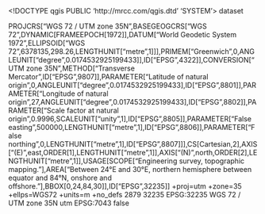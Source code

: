 <!DOCTYPE qgis PUBLIC 'http://mrcc.com/qgis.dtd' 'SYSTEM'>
<qgis version="3.30.1-'s-Hertogenbosch">
  <identifier></identifier>
  <parentidentifier></parentidentifier>
  <language></language>
  <type>dataset</type>
  <title></title>
  <abstract></abstract>
  <links/>
  <dates/>
  <fees></fees>
  <encoding></encoding>
  <crs>
    <spatialrefsys nativeFormat="Wkt">
      <wkt>PROJCRS["WGS 72 / UTM zone 35N",BASEGEOGCRS["WGS 72",DYNAMIC[FRAMEEPOCH[1972]],DATUM["World Geodetic System 1972",ELLIPSOID["WGS 72",6378135,298.26,LENGTHUNIT["metre",1]]],PRIMEM["Greenwich",0,ANGLEUNIT["degree",0.0174532925199433]],ID["EPSG",4322]],CONVERSION["UTM zone 35N",METHOD["Transverse Mercator",ID["EPSG",9807]],PARAMETER["Latitude of natural origin",0,ANGLEUNIT["degree",0.0174532925199433],ID["EPSG",8801]],PARAMETER["Longitude of natural origin",27,ANGLEUNIT["degree",0.0174532925199433],ID["EPSG",8802]],PARAMETER["Scale factor at natural origin",0.9996,SCALEUNIT["unity",1],ID["EPSG",8805]],PARAMETER["False easting",500000,LENGTHUNIT["metre",1],ID["EPSG",8806]],PARAMETER["False northing",0,LENGTHUNIT["metre",1],ID["EPSG",8807]]],CS[Cartesian,2],AXIS["(E)",east,ORDER[1],LENGTHUNIT["metre",1]],AXIS["(N)",north,ORDER[2],LENGTHUNIT["metre",1]],USAGE[SCOPE["Engineering survey, topographic mapping."],AREA["Between 24°E and 30°E, northern hemisphere between equator and 84°N, onshore and offshore."],BBOX[0,24,84,30]],ID["EPSG",32235]]</wkt>
      <proj4>+proj=utm +zone=35 +ellps=WGS72 +units=m +no_defs</proj4>
      <srsid>2879</srsid>
      <srid>32235</srid>
      <authid>EPSG:32235</authid>
      <description>WGS 72 / UTM zone 35N</description>
      <projectionacronym>utm</projectionacronym>
      <ellipsoidacronym>EPSG:7043</ellipsoidacronym>
      <geographicflag>false</geographicflag>
    </spatialrefsys>
  </crs>
  <extent/>
</qgis>
